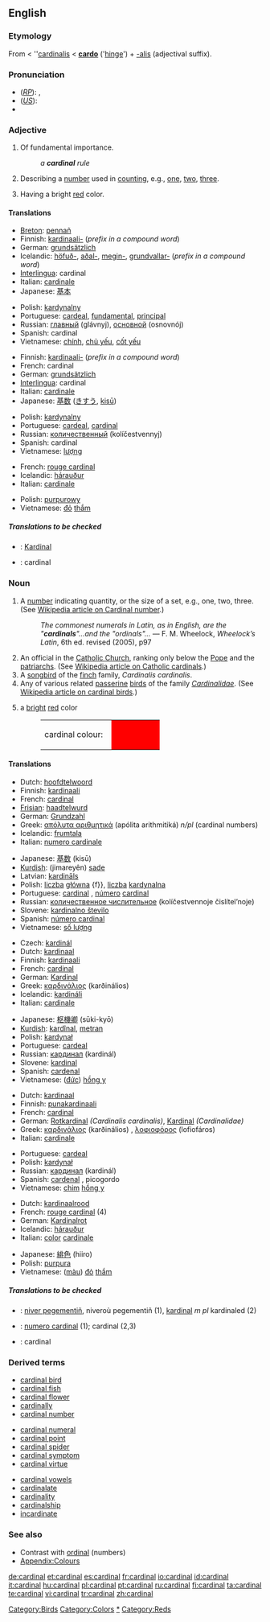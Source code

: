 {{see|Cardinal}}
{{was wotd|2006|June|11}}
==English==
{{wikipedia}}

===Etymology===
From {{ME.}} < {{L.}} ''[[cardinalis]] < '''[[cardo]]''' ('[[hinge]]') + [[-alis]] (adjectival suffix).

===Pronunciation===
*(''[[RP]]''): {{IPA|/ˈkɑː.dɪ.nəl/}}, {{SAMPA|/"kA:.dI.n@l/}} 
*(''[[General American|US]]''): {{IPA|/ˈkɑɹdɪnəl/}} 
*{{audio|en-us-cardinal.ogg|Audio (US)}}

===Adjective===
{{en-adj}}

# Of fundamental importance.
#: ''a '''cardinal''' rule''
# Describing a [[number]] used in [[count]]ing, e.g., [[one]], [[two]], [[three]].
# {{colour}} Having a bright [[red]] color.

====Translations====
{{trans-top|of fundamental importance}}
*[[Breton]]: [[pennañ]]
*Finnish: [[kardinaali-]] (''prefix in a compound word'')
*German: [[grundsätzlich]]
*Icelandic: [[höfuð-]], [[aðal-]], [[megin-]], [[grundvallar-]] (''prefix in a compound word'')
*[[Interlingua]]: cardinal
*Italian: [[cardinale]]
*Japanese: [[基本]]
{{trans-mid}}
*Polish: [[kardynalny]] {{m}}
*Portuguese: [[cardeal]], [[fundamental]], [[principal]]
*Russian: [[главный]] (glávnyj), [[основной]] (osnovnój)
*Spanish: cardinal
*Vietnamese: [[chính]], [[chủ yếu]], [[cốt yếu]]
{{trans-bottom}}

{{trans-top|describing a number that indicates quantity}}
*Finnish: [[kardinaali-]] (''prefix in a compound word'')
*French: cardinal
*German: [[grundsätzlich]]
*[[Interlingua]]: cardinal
*Italian: [[cardinale]]
*Japanese: [[基数]] ([[きすう]], [[kisū]])
{{trans-mid}}
*Polish: [[kardynalny]] {{m}}
*Portuguese: [[cardeal]], [[#Portuguese|cardinal]]
*Russian: [[количественный]] (kolíčestvennyj)
*Spanish: cardinal
*Vietnamese: [[lượng]]
{{trans-bottom}}

{{trans-top|having a bright red color}}
*French: [[rouge cardinal]]
*Icelandic: [[hárauður]]
*Italian: [[cardinale]]
{{trans-mid}}
*Polish: [[purpurowy]] {{m}}
*Vietnamese: [[đỏ]] [[thắm]]
{{trans-bottom}}

=====Translations to be checked=====
{{checktrans}}
*{{ttbc|Indonesian}}: [[Kardinal]]
*{{ttbc|Romanian}}: cardinal

===Noun===
{{en-noun}}

# A [[number]] indicating quantity, or the size of a set, e.g., one, two, three. (See [[w:Cardinal_number|Wikipedia article on Cardinal number]].)
#: ''The commonest numerals in Latin, as in English, are the "'''cardinals'''"...and the "ordinals"...'' — F. M. Wheelock, ''Wheelock’s Latin'', 6th ed. revised (2005), p97
# An official in the [[w:Catholicism|Catholic Church]], ranking only below the [[w:Pope|Pope]] and the [[patriarch]]s. (See [[w:Cardinal_(Catholicism)|Wikipedia article on Catholic cardinals]].)
# A [[songbird]] of the [[finch]] family, ''Cardinalis cardinalis''.
# Any of various related [[passerine]] [[bird]]s of the family ''[[Cardinalidae]]''. (See [[w:Cardinal_(bird)|Wikipedia article on cardinal birds]].)
# {{colour}} a [[bright]] [[red]] color
#:<table><tr><td>cardinal colour: &nbsp;</td><td bgcolor="#FF0000" width="80">&nbsp; </td></tr></table>

====Translations====
{{trans-top|number}}
*Dutch: [[hoofdtelwoord]] {{n}}
*Finnish: [[kardinaali]]
*French: [[cardinal]]
*[[Frisian]]: [[haadtelwurd]]
*German: [[Grundzahl]] {{f}}
*Greek: [[απόλυτα αριθμητικά]] (apólita arithmitiká) ''n/pl'' (cardinal numbers)
*Icelandic: [[frumtala]] {{f}}
*Italian: [[numero cardinale]] {{m}}
{{trans-mid}}
*Japanese: [[基数]] (kisū)
*[[Kurdish]]: (jimareyên) [[sade]]
*Latvian: [[kardināls]]
*Polish: [[liczba]] [[główna]] {f}}, [[liczba]] [[kardynalna]] {{f}}
*Portuguese: [[cardinal]] {{m}}, [[número]] [[cardinal]] {{m}}
*Russian: [[количественное числительное]] (kolíčestvennoje čislítel’noje) {{n}}
*Slovene: [[kardinalno število]] {{n}}
*Spanish: [[número cardinal]] {{m}}
*Vietnamese: [[số lượng]]
{{trans-bottom}}

{{trans-top|official in Catholic Church}}
*Czech: [[kardinál]] {{m}}
*Dutch: [[kardinaal]] {{m}}
*Finnish: [[kardinaali]]
*French: [[cardinal]] {{m}}
*German: [[Kardinal]] {{m}}
*Greek: [[καρδινάλιος]] (karðinálios) {{m}}
*Icelandic: [[kardináli]] {{m}}
*Italian: [[cardinale]] {{m}}
{{trans-mid}}
*Japanese: [[枢機卿]] (sūki-kyō)
*[[Kurdish]]: [[kardînal]], [[metran]]
*Polish: [[kardynał]] {{m}}
*Portuguese: [[cardeal]] {{m}}
*Russian: [[кардинал]] (kardinál) {{m}}
*Slovene: [[kardinal]] {{m}}
*Spanish: [[cardenal]] {{m}}
*Vietnamese: ([[đức]]) [[hồng y]]
{{trans-bottom}}

{{trans-top|bird}}
*Dutch: [[kardinaal]] {{m}}
*Finnish: [[punakardinaali]]
*French: [[cardinal]] {{m}}
*German: [[Rotkardinal]] {{m}} ''(Cardinalis cardinalis)'', [[Kardinal]] {{m}} ''(Cardinalidae)''
*Greek: [[καρδινάλιος]] (karðinálios) {{m}}, [[λοφιοφόρος]] (lofiofáros) {{m}}
*Italian: [[cardinale]] {{m}}
{{trans-mid}}
*Portuguese: [[cardeal]] {{m}}
*Polish: [[kardynał]] {{m}}
*Russian: [[кардинал]] (kardinál) {{m}}
*Spanish: [[cardenal]] {{m}}, picogordo {{m}}
*Vietnamese: [[chim]] [[hồng y]]
{{trans-bottom}}

{{trans-top|colour}}
*Dutch: [[kardinaalrood]] {{n}}
*French: [[rouge cardinal]] (4)
*German: [[Kardinalrot]] {{n}}
*Icelandic: [[hárauður]] {{m}}
*Italian: [[color]] [[cardinale]] {{m}}
{{trans-mid}}
*Japanese: [[緋色]] (hiiro)
*Polish: [[purpura]] {{f}}
*Vietnamese: ([[màu]]) [[đỏ]] [[thắm]]
{{trans-bottom}}

=====Translations to be checked=====
{{checktrans}}
<!--Remove this section once all of the translations below have been moved into the tables above.-->
*{{ttbc|Breton}}: [[niver pegementiñ]], niveroù pegementiñ {{p}} (1), [[kardinal]] ''m pl'' kardinaled (2)
*{{ttbc|Interlingua}}: [[numero cardinal]] (1); cardinal (2,3)
*{{ttbc|Romanian}}: cardinal

===Derived terms===
{{top3}}
*[[cardinal bird]]
*[[cardinal fish]]
*[[cardinal flower]]
*[[cardinally]]
*[[cardinal number]]
{{mid3}}
*[[cardinal numeral]]
*[[cardinal point]]
*[[cardinal spider]]
*[[cardinal symptom]]
*[[cardinal virtue]]
{{mid3}}
*[[cardinal vowels]]
*[[cardinalate]]
*[[cardinality]]
*[[cardinalship]]
*[[incardinate]]
{{bottom}}

===See also===
*Contrast with [[ordinal]] (numbers)
*[[Wiktionary_Appendix:Colours|Appendix:Colours]]

[[Category:Birds]]
[[Category:Colors]]
[[Category:Numbers|*]]
[[Category:Reds]]

[[de:cardinal]]
[[et:cardinal]]
[[es:cardinal]]
[[fr:cardinal]]
[[io:cardinal]]
[[id:cardinal]]
[[it:cardinal]]
[[hu:cardinal]]
[[pl:cardinal]]
[[pt:cardinal]]
[[ru:cardinal]]
[[fi:cardinal]]
[[ta:cardinal]]
[[te:cardinal]]
[[vi:cardinal]]
[[tr:cardinal]]
[[zh:cardinal]]